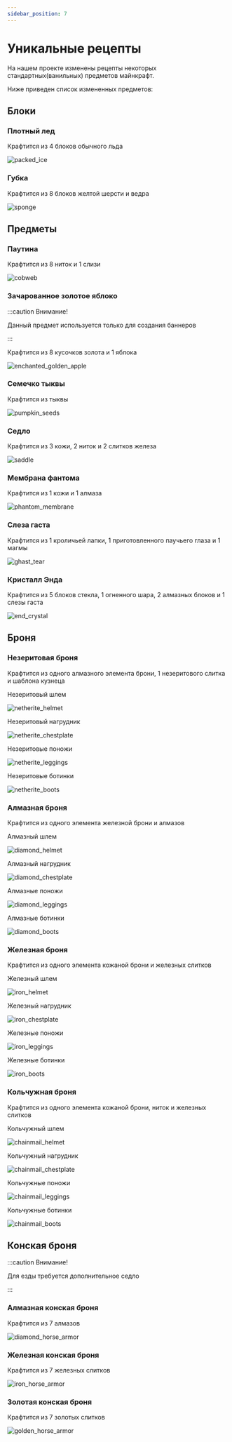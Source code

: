 ```yaml
---
sidebar_position: 7
---
```


# Уникальные рецепты

На нашем проекте изменены рецепты некоторых стандартных(ванильных) предметов майнкрафт.

Ниже приведен список измененных предметов:

## Блоки

### **Плотный лед**

Крафтится из 4 блоков обычного льда

![packed_ice](/features/recipes/packed_ice.png)

### **Губка**

Крафтится из 8 блоков желтой шерсти и ведра

![sponge](/features/recipes/sponge.png)

## Предметы

### **Паутина**

Крафтится из 8 ниток и 1 слизи

![cobweb](/features/recipes/cobweb.png)

### **Зачарованное золотое яблоко**

:::caution Внимание!

Данный предмет используется только для создания баннеров

:::

Крафтится из 8 кусочков золота и 1 яблока

![enchanted_golden_apple](/features/recipes/enchanted_golden_apple.png)

### **Семечко тыквы**

Крафтится из тыквы

![pumpkin_seeds](/features/recipes/pumpkin_seeds.png)

### **Седло**

Крафтится из 3 кожи, 2 ниток и 2 слитков железа

![saddle](/features/recipes/saddle.png)

### **Мембрана фантома**

Крафтится из 1 кожи и 1 алмаза

![phantom_membrane](/features/recipes/phantom_membrane.png)

### **Слеза гаста**

Крафтится из 1 кроличьей лапки, 1 приготовленного паучьего глаза и 1 магмы

![ghast_tear](/features/recipes/ghast_tear.png)

### **Кристалл Энда**

Крафтится из 5 блоков стекла, 1 огненного шара, 2 алмазных блоков и 1 слезы гаста

![end_crystal](/features/recipes/end_crystal.png)

## Броня

### **Незеритовая броня**

Крафтится из одного алмазного элемента брони, 1 незеритового слитка и шаблона кузнеца

Незеритовый шлем

![netherite_helmet](/features/recipes/netherite_helmet.png)

Незеритовый нагрудник

![netherite_chestplate](/features/recipes/netherite_chestplate.png)

Незеритовые поножи

![netherite_leggings](/features/recipes/netherite_leggings.png)

Незеритовые ботинки

![netherite_boots](/features/recipes/netherite_boots.png)

### **Алмазная броня**

Крафтится из одного элемента железной брони и алмазов

Алмазный шлем

![diamond_helmet](/features/recipes/diamond_helmet.png)

Алмазный нагрудник

![diamond_chestplate](/features/recipes/diamond_chestplate.png)

Алмазные поножи

![diamond_leggings](/features/recipes/diamond_leggings.png)

Алмазные ботинки

![diamond_boots](/features/recipes/diamond_boots.png)

### **Железная броня**

Крафтится из одного элемента кожаной брони и железных слитков

Железный шлем

![iron_helmet](/features/recipes/iron_helmet.png)

Железный нагрудник

![iron_chestplate](/features/recipes/iron_chestplate.png)

Железные поножи

![iron_leggings](/features/recipes/iron_leggings.png)

Железные ботинки

![iron_boots](/features/recipes/iron_boots.png)

### **Кольчужная броня**

Крафтится из одного элемента кожаной брони, ниток и железных слитков

Кольчужный шлем

![chainmail_helmet](/features/recipes/chainmail_helmet.png)

Кольчужный нагрудник

![chainmail_chestplate](/features/recipes/chainmail_chestplate.png)

Кольчужные поножи

![chainmail_leggings](/features/recipes/chainmail_leggings.png)

Кольчужные ботинки

![chainmail_boots](/features/recipes/chainmail_boots.png)

## Конская броня

:::caution Внимание!

Для езды требуется дополнительное седло

:::

### **Алмазная конская броня**

Крафтится из 7 алмазов

![diamond_horse_armor](/features/recipes/diamond_horse_armor.png)

### **Железная конская броня**

Крафтится из 7 железных слитков

![iron_horse_armor](/features/recipes/iron_horse_armor.png)

### **Золотая конская броня**

Крафтится из 7 золотых слитков

![golden_horse_armor](/features/recipes/golden_horse_armor.png)
